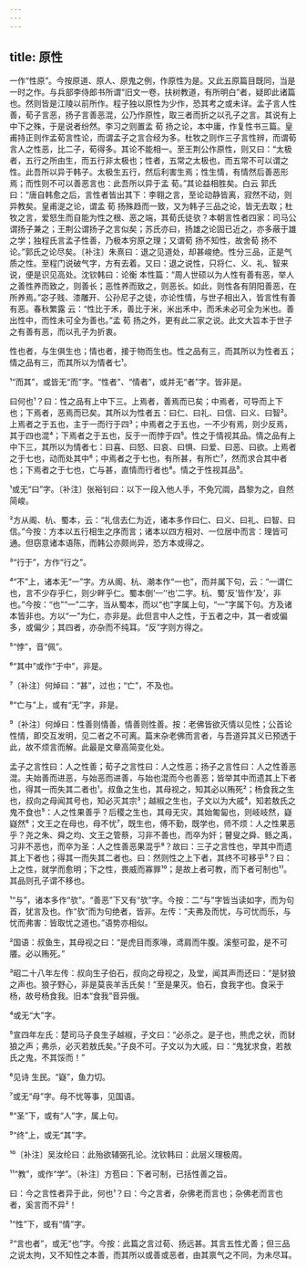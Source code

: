 ```yaml
---
---
---
```

title: 原性
---







一作“性原”。今按原道、原人、原鬼之例，作原性为是。又此五原篇目既同，当是一时之作。与兵部李侍郎书所谓“旧文一卷，扶树教道，有所明白”者，疑即此诸篇也。然则皆是江陵以前所作。程子独以原性为少作，恐其考之或未详。孟子言人性善，荀子言恶，扬子言善恶混，公乃作原性，取三者而折之以孔子之言。其说有上中下之殊，于是说者纷然。李习之则置孟 荀 扬之论，本中庸，作复性书三篇。皇甫持正则作孟荀言性论，而谓孟子之言合经为多。杜牧之则作三子言性辨，而谓荀言人之性恶，比二子，荀得多。其论不能相一。至王荆公作原性，则又曰：“太极者，五行之所由生，而五行非太极也；性者，五常之太极也，而五常不可以谓之性。此吾所以异于韩子。太极生五行，然后利害生焉；性生情，有情然后善恶形焉；而性则不可以善恶言也：此吾所以异于孟 荀。”其论益相胜矣。白云 郭氏曰：“唐自韩愈之后，言性者皆出其下：李翱之言，至论动静皆离，寂然不动，则异教矣。皇甫湜之论，谓孟 荀 扬殊趋而一致，又为韩子三品之论，皆无去取；杜牧之言，爱怒生而自能为性之根、恶之端，其荀氏徒欤？本朝言性者四家：司马公谓扬子兼之；王荆公谓扬子之言似矣；苏氏亦曰，扬雄之论固已近之，亦多蔽于雄之学；独程氏言孟子性善，乃极本穷原之理；又谓荀 扬不知性，故舍荀 扬不论。”郭氏之论尽矣。〔补注〕朱熹曰：退之见道处，却甚峻绝。性分三品，正是气质之性。至程门说破气字，方有去着。又曰：退之说性，只将仁、义、礼、智来说，便是识见高处。沈钦韩曰：论衡 本性篇：“周人世硕以为人性有善有恶，举人之善性养而致之，则善长；恶性养而致之，则恶长。如此，则性各有阴阳善恶，在所养焉。”宓子贱、漆雕开、公孙尼子之徒，亦论性情，与世子相出入，皆言性有善有恶。春秋繁露 云：“性比于禾，善比于米，米出禾中，而禾未必可全为米也。善出性中，而性未可全为善也。”孟 荀 扬之外，更有此二家之说。此文大旨本于世子之有善有恶，而以孔子为折衷。

性也者，与生俱生也；情也者，接于物而生也。性之品有三，而其所以为性者五；情之品有三，而其所以为情者七¹。

¹“而其”，或皆无“而”字。“性者”、“情者”，或并无“者”字。皆非是。

曰何也¹？曰：性之品有上中下三。上焉者，善焉而已矣；中焉者，可导而上下也；下焉者，恶焉而已矣。其所以为性者五：曰仁、曰礼、曰信、曰义、曰智²。上焉者之于五也，主于一而行于四³；中焉者之于五也，一不少有焉，则少反焉，其于四也混⁴；下焉者之于五也，反于一而悖于四⁵。性之于情视其品。情之品有上中下三，其所以为情者七：曰喜、曰怒、曰哀、曰惧、曰爱、曰恶、曰欲。上焉者之于七也，动而处其中⁶；中焉者之于七也，有所甚，有所亡⁷，然而求合其中者也；下焉者之于七也，亡与甚，直情而行者也⁸。情之于性视其品⁹。

¹或无“曰”字。〔补注〕张裕钊曰：以下一段入他人手，不免冗阘，昌黎为之，自然简峻。

²方从阁、杭、蜀本，云：“礼信去仁为近，诸本多作曰仁、曰义、曰礼、曰智、曰信。”今按：方本以五行相生之序而言；诸本以四方相对、一位居中而言：理皆可通。但窃意诸本语陈，而韩公亦颇尚异，恐方本或得之。

³“行于”，方作“行之”。

⁴“不”上，诸本无“一”字。方从阁、杭、潮本作“一也”，而并属下句，云：“一谓仁也，言不少存乎仁，则少畔乎仁。蜀本倒‘一’‘也’二字。杭、蜀‘反’皆作‘及’，非也。”今按：“也”“一”二字，当从蜀本，而以“也”字属上句，“一”字属下句。方及诸本皆非也。方以“一”为仁，亦非是。此但言中人之性，于五者之中，其一者或偏多，或偏少；其四者，亦杂而不纯耳。“反”字则方得之。

⁵“悖”，音“佩”。

⁶“其中”或作“于中”，非是。

⁷〔补注〕何焯曰：“甚”，过也；“亡”，不及也。

⁸“亡与”上，或有“无”字，非是。

⁹〔补注〕何焯曰：性善则情善，情善则性善。按：老佛皆欲灭情以见性；公首论性情，即交互发明，见二者之不可离。篇末杂老佛而言者，与吾道异其义已预透于此，故不烦言而解。此最是文章高简变化处。

孟子之言性曰：人之性善；荀子之言性曰：人之性恶；扬子之言性曰：人之性善恶混。夫始善而进恶，与始恶而进善，与始也混而今也善恶；皆举其中而遗其上下者也，得其一而失其二者也¹。叔鱼之生也，其母视之，知其必以贿死²；杨食我之生也，叔向之母闻其号也，知必灭其宗³；越椒之生也，子文以为大戚⁴，知若敖氏之鬼不食也⁵：人之性果善乎？后稷之生也，其母无灾，其始匍匐也，则岐岐然，嶷嶷然⁶；文王之在母也，母不忧⁷，既生也，傅不勤，既学也，师不烦：人之性果恶乎？尧之朱、舜之均、文王之管蔡，习非不善也，而卒为奸；瞽叟之舜、鲧之禹，习非不恶也，而卒为圣：人之性善恶果混乎⁸？故曰：三子之言性也，举其中而遗其上下者也；得其一而失其二者也。曰：然则性之上下者，其终不可移乎⁹？曰：上之性，就学而愈明；下之性，畏威而寡罪¹⁰；是故上者可教，而下者可制也¹¹。其品则孔子谓不移也。

¹“与”，诸本多作“欤”。“善恶”下又有“欤”字。今按：二“与”字皆当读如字，而为句首，犹言及也。作“欤”而为句绝者，皆非。左传：“夫弗及而忧，与可忧而乐，与忧而弗害：皆取忧之道也。”语势亦相似。

²国语：叔鱼生，其母视之曰：“是虎目而豕喙，鸢肩而牛腹。溪壑可盈，是不可餍。必以贿死。”

³昭二十八年左传：叔向生子伯石，叔向之母视之，及堂，闻其声而还曰：“是豺狼之声也。狼子野心，非是莫丧羊舌氏矣！”至是果灭。伯石，食我字也。食采于杨，故号杨食我。旧本“食我”音异俄。

⁴或无“大”字。

⁵宣四年左氏：楚司马子良生子越椒，子文曰：“必杀之。是子也，熊虎之状，而豺狼之声；弗杀，必灭若敖氏矣。”子良不可。子文以为大戚，曰：“鬼犹求食，若敖氏之鬼，不其馁而！”

⁶见诗 生民。“嶷”，鱼力切。

⁷或无“母”字。母不忧等事，见国语。

⁸“圣”下，或有“人”字，属上句。

⁹“终”上，或无“其”字。

¹⁰〔补注〕吴汝纶曰：此殆欲辅弼孔论。沈钦韩曰：此层义理极周。

¹¹“教”，或作“学”。〔补注〕方苞曰：下者可制，已括性善之旨。

曰：今之言性者异于此，何也¹？曰：今之言者，杂佛老而言也；杂佛老而言也者，奚言而不异²！

¹“性”下，或有“情”字。

²“言也者”，或无“也”字。今按：此篇之言过荀、扬远甚。其言五性尤善；但三品之说太拘，又不知性之本善，而其所以或善或恶者，由其禀气之不同，为未尽耳。